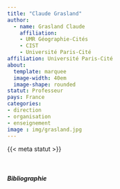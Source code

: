 ```yaml
---
title: "Claude Grasland"
author: 
  - name: Grasland Claude
    affiliation: 
    - UMR Géographie-Cités
    - CIST
    - Université Paris-Cité
affiliation: Université Paris-Cité
about:
  template: marquee
  image-width: 40em
  image-shape: rounded
statut: Professeur
pays: France
categories: 
- direction
- organisation
- enseignement
image : img/grasland.jpg
---
```


{{< meta statut >}}

</br>

##### Bibliographie

::: {#refs}
:::
